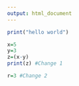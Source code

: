 ```yaml
---
output: html_document
---
```


```r
print("hello world")

x=5
y=3
z=(x-y)
print(z) #Change 1

r=3 #Change 2
```

